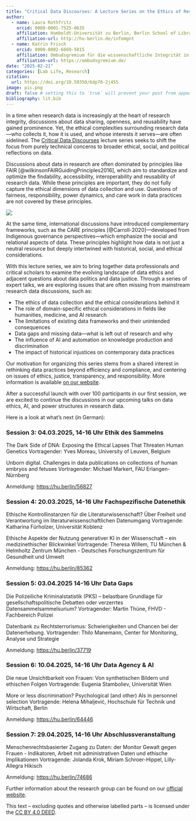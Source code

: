 ```yaml
---
title: "Critical Data Discourses: A Lecture Series on the Ethics of Research Data "
author:
  - name: Laura Rothfritz
    orcid: 0000-0001-7525-0635
    affiliation: Humboldt-Universität zu Berlin, Berlin School of Library and Information Science (IBI)
    affiliation-url: http://hu-berlin.de/infomgnt
  - name: Katrin Frisch
    orcid: 0000-0002-6669-5015
    affiliation: Ombudsgremium für die wissenschaftliche Integrität in Deutschland
    affiliation-url: https://ombudsgremium.de/ 
date: "2025-02-21"
categories: [Lab Life, Research]
citation:
  url: https://doi.org/10.59350/6dp70-2j455 
image: pic.png
draft: false # setting this to `true` will prevent your post from appearing on your listing page until you're ready!
bibliography: lit.bib
---
```


In a time when research data is increasingly at the heart of research integrity, discussions about data sharing, openness, and reusability have gained prominence. Yet, the ethical complexities surrounding research data—who collects it, how it is used, and whose interests it serves—are often sidelined. The [Critical Data Discourses](https://critical-data-discourse.quarto.pub/) lecture series seeks to shift the focus from purely technical concerns to broader ethical, social, and political reflections on data.

Discussions about data in research are often dominated by principles like FAIR [@wilkinsonFAIRGuidingPrinciples2016], which aim to standardize and optimize the findability, accessibility, interoperability and reusability of research data. While these principles are important, they do not fully capture the ethical dimensions of data collection and use. Questions of fairness, responsibility, power dynamics, and care work in data practices are not covered by these principles.

![](poster.png)

At the same time, international discussions have introduced complementary frameworks, such as the CARE principles [@Carroll-2020]—developed from Indigenous governance perspectives—which emphasize the social and relational aspects of data. These principles highlight how data is not just a neutral resource but deeply intertwined with historical, social, and ethical considerations.

With this lecture series, we aim to bring together data professionals and critical scholars to examine the evolving landscape of data ethics and adjacent questions about data politics and data justice. Through a series of expert talks, we are exploring issues that are often missing from mainstream research data discussions, such as:

-   The ethics of data collection and the ethical considerations behind it
-   The role of domain-specific ethical considerations in fields like humanities, medicine, and AI research
-   The limitations of existing data frameworks and their unintended consequences
-   Data gaps and missing data—what is left out of research and why
-   The influence of AI and automation on knowledge production and discrimination
-   The impact of historical injustices on contemporary data practices

Our motivation for organizing this series stems from a shared interest in rethinking data practices beyond efficiency and compliance, and centering on issues of ethics, justice, transparency, and responsibility. More information is available [on our website](https://critical-data-discourse.quarto.pub/).

After a successful launch with over 100 participants in our first session, we are excited to continue the discussions in our upcoming talks on data ethics, AI, and power structures in research data.

Here is a look at what’s next (in German):

### Session 3: 04.03.2025, 14-16 Uhr Ethik des Sammelns

The Dark Side of DNA: Exposing the Ethical Lapses That Threaten Human Genetics Vortragender: Yves Moreau, University of Leuven, Belgium

Unborn digital. Challenges in data publications on collections of human embryos and fetuses Vortragender: Michael Markert, FAU Erlangen-Nürnberg

Anmeldung: <https://hu.berlin/56827>

### Session 4: 20.03.2025, 14-16 Uhr Fachspezifische Datenethik

Ethische Kontrollinstanzen für die Literaturwissenschaft? Über Freiheit und Verantwortung im literaturwissenschaftlichen Datenumgang Vortragende: Katharina Fürholzer, Universität Koblenz

Ethische Aspekte der Nutzung generativer KI in der Wissenschaft – ein medizinethischer Blickwinkel Vortragende: Theresa Willem, TU München & Helmholtz Zentrum München - Deutsches Forschungszentrum für Gesundheit und Umwelt

Anmeldung: <https://hu.berlin/85362>

### Session 5: 03.04.2025 14-16 Uhr Data Gaps

Die Polizeiliche Kriminalstatistik (PKS) – belastbare Grundlage für gesellschaftspolitische Debatten oder verzerrtes Datensammelsammelsurium? Vortragender: Martin Thüne, FHVD - Fachbereich Polizei

Datenbank zu Rechtsterrorismus: Schwierigkeiten und Chancen bei der Datenerhebung. Vortragender: Thilo Manemann, Center for Monitoring, Analyse und Strategie

Anmeldung: <https://hu.berlin/37719>

### Session 6: 10.04.2025, 14-16 Uhr Data Agency & AI

Die neue Unsichtbarkeit von Frauen: Von synthetischen Bildern und ethischen Folgen Vortragende: Eugenia Stamboliev, Universität Wien

More or less discrimination? Psychological (and other) AIs in personnel selection Vortragende: Helena Mihaljević, Hochschule für Technik und Wirtschaft, Berlin

Anmeldung: <https://hu.berlin/64446>

### Session 7: 29.04.2025, 14-16 Uhr Abschlussveranstaltung

Menschenrechtsbasierter Zugang zu Daten: der Monitor Gewalt gegen Frauen - Indikatoren, Arbeit mit administrativen Daten und ethische Implikationen Vortragende: Jolanda Krok, Miriam Schroer-Hippel, Lilly-Allegra Hikisch

Anmeldung: <https://hu.berlin/74686>

Further information about the research group can be found on our [official website](http://hu.berlin/infomgnt).

This text – excluding quotes and otherwise labelled parts – is licensed under the [CC BY 4.0 DEED](https://creativecommons.org/licenses/by/4.0/deed.de).
